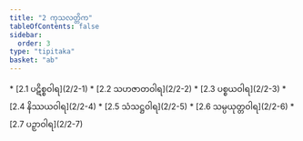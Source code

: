 ```yaml
---
title: "2 ကုသလတ္တိက"
tableOfContents: false
sidebar:
  order: 3
type: "tipitaka"
basket: "ab"
---
```



<DynamicBreadcrumb />



<TableOfContents>
* [2.1 ပဋိစ္စဝါရ](2/2-1)
* [2.2 သဟဇာတဝါရ](2/2-2)
* [2.3 ပစ္စယဝါရ](2/2-3)
* [2.4 နိဿယဝါရ](2/2-4)
* [2.5 သံသဋ္ဌဝါရ](2/2-5)
* [2.6 သမ္ပယုတ္တဝါရ](2/2-6)
* [2.7 ပဉှာဝါရ](2/2-7)
</TableOfContents>